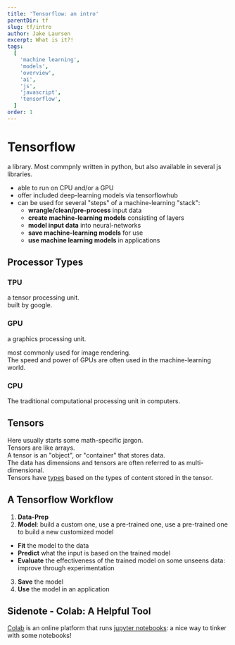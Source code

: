 ```yaml
---
title: 'Tensorflow: an intro'
parentDir: tf
slug: tf/intro
author: Jake Laursen
excerpt: What is it?!
tags:
  [
    'machine learning',
    'models',
    'overview',
    'ai',
    'js',
    'javascript',
    'tensorflow',
  ]
order: 1
---
```


# Tensorflow
a library. Most commpnly written in python, but also available in several js libraries.  
- able to run on CPU and/or a GPU
- offer included deep-learning models via tensorflowhub
- can be used for several "steps" of a machine-learning "stack":
  - **wrangle/clean/pre-process** input data
  - **create machine-learning models** consisting of layers
  - **model input data** into neural-networks
  - **save machine-learning models** for use
  - **use machine learning models** in applications

## Processor Types
### TPU
a tensor processing unit.  
built by google.  

### GPU 
a graphics processing unit.  

most commonly used for image rendering.  
The speed and power of GPUs are often used in the machine-learning world.

### CPU
The traditional computational processing unit in computers.  

## Tensors
Here usually starts some math-specific jargon.  
Tensors are like arrays.  
A tensor is an "object", or "container" that stores data.  
The data has dimensions and tensors are often referred to as multi-dimensional.  
Tensors have [types](https://www.tensorflow.org/api_docs/python/tf/dtypes) based on the types of content stored in the tensor.  

## A Tensorflow Workflow
1. **Data-Prep**
2. **Model**: build a custom one, use a pre-trained one, use a pre-trained one to build a new customized model
  - **Fit** the model to the data
  - **Predict** what the input is based on the trained model
  - **Evaluate** the effectiveness of the trained model on some unseens data: improve through experimentation
3. **Save** the model
4. **Use** the model in an application


## Sidenote - Colab: A Helpful Tool
[Colab](colab.research.google.com) is an online platform that runs [jupyter notebooks](https://jupyter.org/): a nice way to tinker with some notebooks!